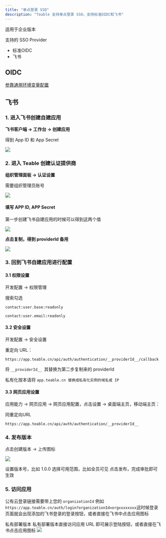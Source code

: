 ```yaml
---
title: "单点登录 SSO"
description: "Teable 支持单点登录 SSO，支持标准OIDC和飞书"
---
```


<Tip>适用于企业版本</Tip>

支持的 SSO Provider

* 标准OIDC
* 飞书

## OIDC

[参靠通用环境变量配置](/kai-fa-zhe/ji-cheng/dan-dian-deng-lu/dian-dan-deng-lu)

## 飞书

### 1. 进入飞书创建自建应用

**飞书客户端 -> 工作台 -> 创建应用**

得到 App ID 和 App Secret

![](/images/kai-fa-zhe/ji-cheng/dan-dian-deng-lu/eafb64024965053a.png)

### 2. 进入 Teable 创建认证提供商

**组织管理面板 -> 认证设置**

<Note>需要组织管理员账号</Note>

![](/images/kai-fa-zhe/ji-cheng/dan-dian-deng-lu/d9e424732c7bd9c7.png)

#### 填写 APP ID, APP Secret

第一步创建飞书自建应用的时候可以得到这两个值

![](/images/kai-fa-zhe/ji-cheng/dan-dian-deng-lu/8f8c41d77bde45a2.png)

**点击复制，得到 providerId 备用**

![](/images/kai-fa-zhe/ji-cheng/dan-dian-deng-lu/49353a708fc1f1e1.png)

### 3. 回到飞书自建应用进行配置

#### 3.1 权限设置

开发配置 -> 权限管理

搜索勾选

`contact:user.base:readonly`

`contact:user.email:readonly`

#### 3.2 安全设置

开发配置 -> 安全设置

重定向 URL：

`https://app.teable.cn/api/auth/authentication/__providerId__/callback`

将 `__providerId__ `其替换为第二步复制来的 providerId

私有化按本请将 `app.teable.cn 替换成私有化实例的域名或 IP`

#### 3.3 网页应用设置

应用能力 -> 网页应用 -> 网页应用配置，点击设置 -> 桌面端主页，移动端主页：

同重定向URL

`https://app.teable.cn/api/auth/authentication/__providerId__`

### 4. 发布版本

点击创建版本 -> 上传图标

![](/images/kai-fa-zhe/ji-cheng/dan-dian-deng-lu/66f7441d660f2858.png)

设置版本号，比如 1.0.0
选择可用范围，比如全员可见
点击发布，完成审批即可生效

### 5. 访问应用
<Tabs>
<Tab title="公有云">

公有云登录链接需要带上您的 `organizationId`
例如`https://app.teable.cn/auth/login?organizationId=orgxxxxxxxx`这时候登录页面就会出现添加的飞书登录的登录按钮，或者直接在飞书中点击应用图标

</Tab>
<Tab title="私有部署">

私有部署版本
私有部署版本直接访问应用 URL 即可展示登陆按钮，或者直接在飞书点击应用图标
![](/images/kai-fa-zhe/ji-cheng/dan-dian-deng-lu/54501614ff7424f1.png)
</Tab>
</Tabs>

